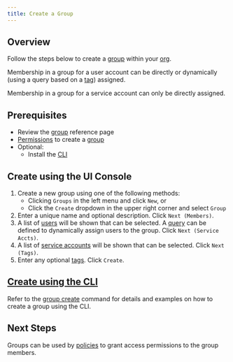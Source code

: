 ```yaml
---
title: Create a Group
---
```


## Overview

Follow the steps below to create a [group](/reference/group) within your [org](/reference/org).

Membership in a group for a user account can be directly or dynamically (using a query based on a [tag](/reference/misc#tags)) assigned.

Membership in a group for a service account can only be directly assigned.

## Prerequisites

- Review the [group](/reference/group) reference page
- [Permissions](/reference/policy#permissions) to create a [group](/reference/group)
- Optional:
  - Install the [CLI](/reference/cli)

## Create using the UI Console

1. Create a new group using one of the following methods:
   - Clicking `Groups` in the left menu and click `New`, or
   - Click the `Create` dropdown in the upper right corner and select `Group`
2. Enter a unique name and optional description. Click `Next (Members)`.
3. A list of [users](/reference/user) will be shown that can be selected. A [query](/reference/group#query-rules) can be defined to dynamically assign users to the group. Click `Next (Service Accts)`.
4. A list of [service accounts](/reference/serviceaccount) will be shown that can be selected. Click `Next (Tags)`.
5. Enter any optional [tags](/reference/misc#tags). Click `Create`.

## [Create using the CLI](#create-cli)

Refer to the [group create](/reference/cli#group-create) command for details and examples on how to create a group using the CLI.

## Next Steps

Groups can be used by [policies](/reference/policy) to grant access permissions to the group members.
